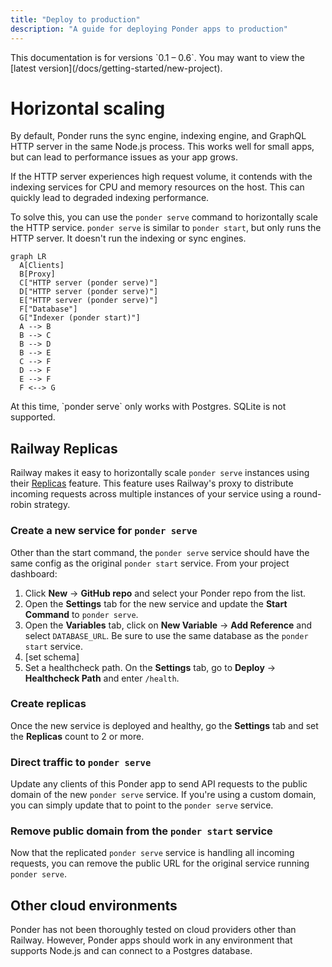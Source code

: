 ```yaml
---
title: "Deploy to production"
description: "A guide for deploying Ponder apps to production"
---
```



<Callout type="warning">
  This documentation is for versions `0.1 – 0.6`. You may want to view the
  [latest version](/docs/getting-started/new-project).
</Callout>

# Horizontal scaling

By default, Ponder runs the sync engine, indexing engine, and GraphQL HTTP server in the same Node.js process. This works well for small apps, but can lead to performance issues as your app grows.

If the HTTP server experiences high request volume, it contends with the indexing services for CPU and memory resources on the host. This can quickly lead to degraded indexing performance.

To solve this, you can use the `ponder serve` command to horizontally scale the HTTP service. `ponder serve` is similar to `ponder start`, but only runs the HTTP server. It doesn't run the indexing or sync engines.

```mermaid
graph LR
  A[Clients]
  B[Proxy]
  C["HTTP server (ponder serve)"]
  D["HTTP server (ponder serve)"]
  E["HTTP server (ponder serve)"]
  F["Database"]
  G["Indexer (ponder start)"]
  A --> B
  B --> C
  B --> D
  B --> E
  C --> F
  D --> F
  E --> F
  F <--> G
```

<Callout type="info">
  At this time, `ponder serve` only works with Postgres. SQLite is not
  supported.
</Callout>

## Railway Replicas

Railway makes it easy to horizontally scale `ponder serve` instances using their [Replicas](https://docs.railway.app/reference/scaling#horizontal-scaling-with-replicas) feature. This feature uses Railway's proxy to distribute incoming requests across multiple instances of your service using a round-robin strategy.

<Steps>

### Create a new service for `ponder serve`

Other than the start command, the `ponder serve` service should have the same config as the original `ponder start` service. From your project dashboard:

1. Click **New** → **GitHub repo** and select your Ponder repo from the list.
2. Open the **Settings** tab for the new service and update the **Start Command** to `ponder serve`.
3. Open the **Variables** tab, click on **New Variable** → **Add Reference** and select `DATABASE_URL`. Be sure to use the same database as the `ponder start` service.
4. [set schema]
5. Set a healthcheck path. On the **Settings** tab, go to **Deploy** → **Healthcheck Path** and enter `/health`.

### Create replicas

Once the new service is deployed and healthy, go the **Settings** tab and set the **Replicas** count to 2 or more.

### Direct traffic to `ponder serve`

Update any clients of this Ponder app to send API requests to the public domain of the new `ponder serve` service. If you're using a custom domain, you can simply update that to point to the `ponder serve` service.

### Remove public domain from the `ponder start` service

Now that the replicated `ponder serve` service is handling all incoming requests, you can remove the public URL for the original service running `ponder serve`.

</Steps>

## Other cloud environments

Ponder has not been thoroughly tested on cloud providers other than Railway. However, Ponder apps should work in any environment that supports Node.js and can connect to a Postgres database.

